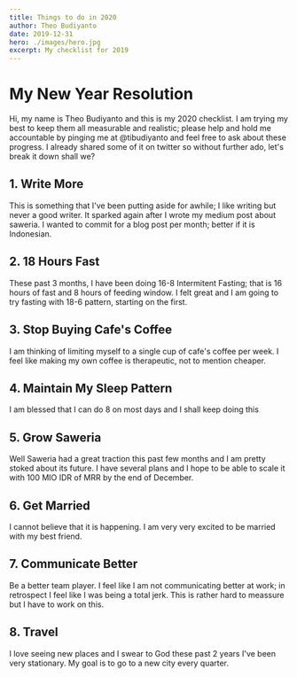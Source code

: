 ```yaml
---
title: Things to do in 2020
author: Theo Budiyanto
date: 2019-12-31
hero: ./images/hero.jpg
excerpt: My checklist for 2019
---
```


# My New Year Resolution

Hi, my name is Theo Budiyanto and this is my 2020 checklist. I am trying my best to keep them all measurable and realistic; please help and hold me accountable by pinging me at @tibudiyanto and feel free to ask about these progress. I already shared
some of it on twitter so without further ado, let's break it down shall we?

## 1. Write More

This is something that I've been putting aside for awhile; I like writing but never a good writer. It sparked again after
I wrote my medium post about saweria. I wanted to commit for a blog post per month; better if it is Indonesian.

## 2. 18 Hours Fast

These past 3 months, I have been doing 16-8 Intermitent Fasting; that is 16 hours of fast and 8 hours of feeding window. I
felt great and I am going to try fasting with 18-6 pattern, starting on the first.

## 3. Stop Buying Cafe's Coffee

I am thinking of limiting myself to a single cup of cafe's coffee per week. I feel like making my own coffee is therapeutic, not to
mention cheaper.

## 4. Maintain My Sleep Pattern

I am blessed that I can do 8 on most days and I shall keep doing this

## 5. Grow Saweria

Well Saweria had a great traction this past few months and I am pretty stoked about its future. I have several plans and I hope
to be able to scale it with 100 MIO IDR of MRR by the end of December.

## 6. Get Married

I cannot believe that it is happening. I am very very excited to be married with my best friend.

## 7. Communicate Better

Be a better team player. I feel like I am not communicating better at work; in retrospect I feel like I was being a total jerk.
This is rather hard to meassure but I have to work on this.

## 8. Travel

I love seeing new places and I swear to God these past 2 years I've been very stationary. My goal is to go to a new city every quarter.
